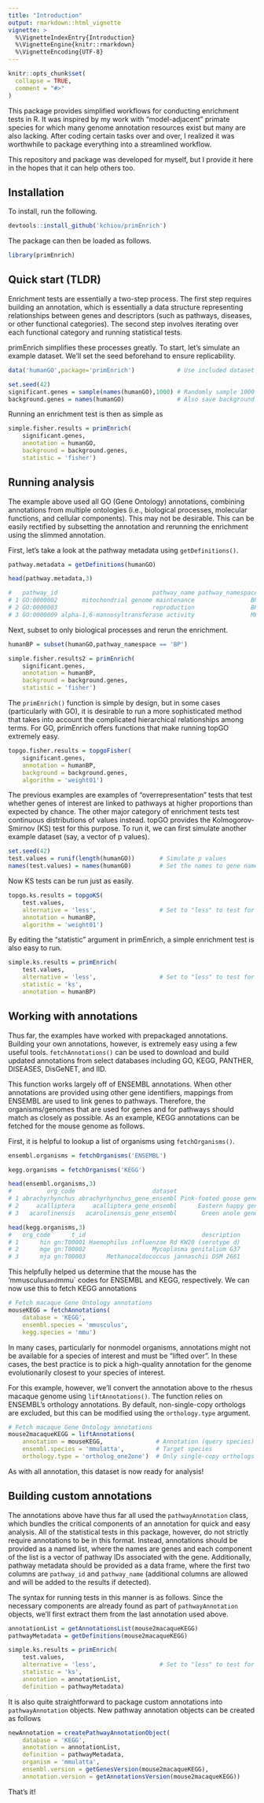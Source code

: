 ```yaml
---
title: "Introduction"
output: rmarkdown::html_vignette
vignette: >
  %\VignetteIndexEntry{Introduction}
  %\VignetteEngine{knitr::rmarkdown}
  %\VignetteEncoding{UTF-8}
---
```


```r
knitr::opts_chunk$set(
  collapse = TRUE,
  comment = "#>"
)
```

This package provides simplified workflows for conducting enrichment tests in R. It was inspired by my work with "model-adjacent" primate species for which many genome annotation resources exist but many are also lacking. After coding certain tasks over and over, I realized it was worthwhile to package everything into a streamlined workflow.

This repository and package was developed for myself, but I provide it here in the hopes that it can help others too.

## Installation

To install, run the following.

```r
devtools::install_github('kchiou/primEnrich')
```

The package can then be loaded as follows.

```r
library(primEnrich)
```

## Quick start (TLDR)

Enrichment tests are essentially a two-step process. The first step requires building an annotation, which is essentially a data structure representing relationships between genes and descriptors (such as pathways, diseases, or other functional categories). The second step involves iterating over each functional category and running statistical tests.

primEnrich simplifies these processes greatly. To start, let's simulate an example dataset. We'll set the seed beforehand to ensure replicability.

```r
data('humanGO',package='primEnrich')            # Use included dataset

set.seed(42)
significant.genes = sample(names(humanGO),1000) # Randomly sample 1000 genes
background.genes = names(humanGO)               # Also save background genes
```

Running an enrichment test is then as simple as

```r
simple.fisher.results = primEnrich(
	significant.genes,
	annotation = humanGO,
	background = background.genes,
	statistic = 'fisher')
```

## Running analysis

The example above used all GO (Gene Ontology) annotations, combining annotations from multiple ontologies (i.e., biological processes, molecular functions, and cellular components). This may not be desirable. This can be easily rectified by subsetting the annotation and rerunning the enrichment using the slimmed annotation.


First, let's take a look at the pathway metadata using `getDefinitions()`.
```r
pathway.metadata = getDefinitions(humanGO)

head(pathway.metadata,3)

#   pathway_id                           pathway_name pathway_namespace
# 1 GO:0000002       mitochondrial genome maintenance                BP
# 2 GO:0000003                           reproduction                BP
# 3 GO:0000009 alpha-1,6-mannosyltransferase activity                MF
```

Next, subset to only biological processes and rerun the enrichment.

```r
humanBP = subset(humanGO,pathway_namespace == 'BP')

simple.fisher.results2 = primEnrich(
	significant.genes,
	annotation = humanBP,
	background = background.genes,
	statistic = 'fisher')
```

The `primEnrich()` function is simple by design, but in some cases (particularly with GO), it is desirable to run a more sophisticated method that takes into account the complicated hierarchical relationships among terms. For GO, primEnrich offers functions that make running topGO extremely easy.

```r
topgo.fisher.results = topgoFisher(
	significant.genes,
	annotation = humanBP,
	background = background.genes,
	algorithm = 'weight01')
```

The previous examples are examples of "overrepresentation" tests that test whether genes of interest are linked to pathways at higher proportions than expected by chance. The other major category of enrichment tests test continuous distributions of values instead. topGO provides the Kolmogorov-Smirnov (KS) test for this purpose. To run it, we can first simulate another example dataset (say, a vector of p values).

```r
set.seed(42)
test.values = runif(length(humanGO))       # Simulate p values
names(test.values) = names(humanGO)        # Set the names to gene names
```

Now KS tests can be run just as easily.

```r
topgo.ks.results = topgoKS(
	test.values,
	alternative = 'less',                  # Set to "less" to test for low p values. 
	annotation = humanBP,
	algorithm = 'weight01')
```

By editing the "statistic" argument in primEnrich, a simple enrichment test is also easy to run.

```r
simple.ks.results = primEnrich(
	test.values,
	alternative = 'less',                  # Set to "less" to test for low p values.
	statistic = 'ks',
	annotation = humanBP)
```

## Working with annotations

Thus far, the examples have worked with prepackaged annotations. Building your own annotations, however, is extremely easy using a few useful tools. `fetchAnnotations()` can be used to download and build updated annotations from select databases including GO, KEGG, PANTHER, DISEASES, DisGeNET, and IID.

This function works largely off of ENSEMBL annotations. When other annotations are provided using other gene identifiers, mappings from ENSEMBL are used to link genes to pathways. Therefore, the organisms/genomes that are used for genes and for pathways should match as closely as possible. As an example, KEGG annotations can be fetched for the mouse genome as follows.

First, it is helpful to lookup a list of organisms using `fetchOrganisms()`.

```r
ensembl.organisms = fetchOrganisms('ENSEMBL')

kegg.organisms = fetchOrganisms('KEGG')

head(ensembl.organisms,3)
#          org_code                      dataset                           description     version
# 1 abrachyrhynchus abrachyrhynchus_gene_ensembl Pink-footed goose genes (ASM259213v1) ASM259213v1
# 2     acalliptera     acalliptera_gene_ensembl      Eastern happy genes (fAstCal1.2)  fAstCal1.2
# 3   acarolinensis   acarolinensis_gene_ensembl       Green anole genes (AnoCar2.0v2) AnoCar2.0v2

head(kegg.organisms,3)
#   org_code      t_id                                 description
# 1      hin gn:T00001 Haemophilus influenzae Rd KW20 (serotype d)
# 2      mge gn:T00002                   Mycoplasma genitalium G37
# 3      mja gn:T00003      Methanocaldococcus jannaschii DSM 2661
```

This helpfully helped us determine that the mouse has the 'mmusculus` and `mmu` codes for ENSEMBL and KEGG, respectively. We can now use this to fetch KEGG annotations

```r
# Fetch macaque Gene Ontology annotations
mouseKEGG = fetchAnnotations(
	database = 'KEGG',
	ensembl.species = 'mmusculus',
	kegg.species = 'mmu')
```

In many cases, particularly for nonmodel organisms, annotations might not be available for a species of interest and must be "lifted over". In these cases, the best practice is to pick a high-quality annotation for the genome evolutionarily closest to your species of interest.

For this example, however, we'll convert the annotation above to the rhesus macaque genome using `liftAnnotations()`. The function relies on ENSEMBL's orthology annotations. By default, non-single-copy orthologs are excluded, but this can be modified using the `orthology.type` argument.

```r
# Fetch macaque Gene Ontology annotations
mouse2macaqueKEGG = liftAnnotations(
	annotation = mouseKEGG,               # Annotation (query species)
	ensembl.species = 'mmulatta',         # Target species
	orthology.type = 'ortholog_one2one')  # Only single-copy orthologs
```

As with all annotation, this dataset is now ready for analysis!

## Building custom annotations

The annotations above have thus far all used the `pathwayAnnotation` class, which bundles the critical components of an annotation for quick and easy analysis. All of the statistical tests in this package, however, do not strictly require annotations to be in this format. Instead, annotations should be provided as a named list, where the names are genes and each component of the list is a vector of pathway IDs associated with the gene. Additionally, pathway metadata should be provided as a data frame, where the first two columns are `pathway_id` and `pathway_name` (additional columns are allowed and will be added to the results if detected).

The syntax for running tests in this manner is as follows. Since the necessary components are already found as part of `pathwayAnnotation` objects, we'll first extract them from the last annotation used above.

```r
annotationList = getAnnotationsList(mouse2macaqueKEGG)
pathwayMetadata = getDefinitions(mouse2macaqueKEGG)

simple.ks.results = primEnrich(
	test.values,
	alternative = 'less',                  # Set to "less" to test for low p values.
	statistic = 'ks',
	annotation = annotationList,
	definition = pathwayMetadata)
```

It is also quite straightforward to package custom annotations into `pathwayAnnotation` objects. New pathway annotation objects can be created as follows

```r
newAnnotation = createPathwayAnnotationObject(
	database = 'KEGG',
	annotation = annotationList,
	definition = pathwayMetadata,
	organism = 'mmulatta',
	ensembl.version = getGenesVersion(mouse2macaqueKEGG),
	annotation.version = getAnnotationsVersion(mouse2macaqueKEGG))
```

That's it!
